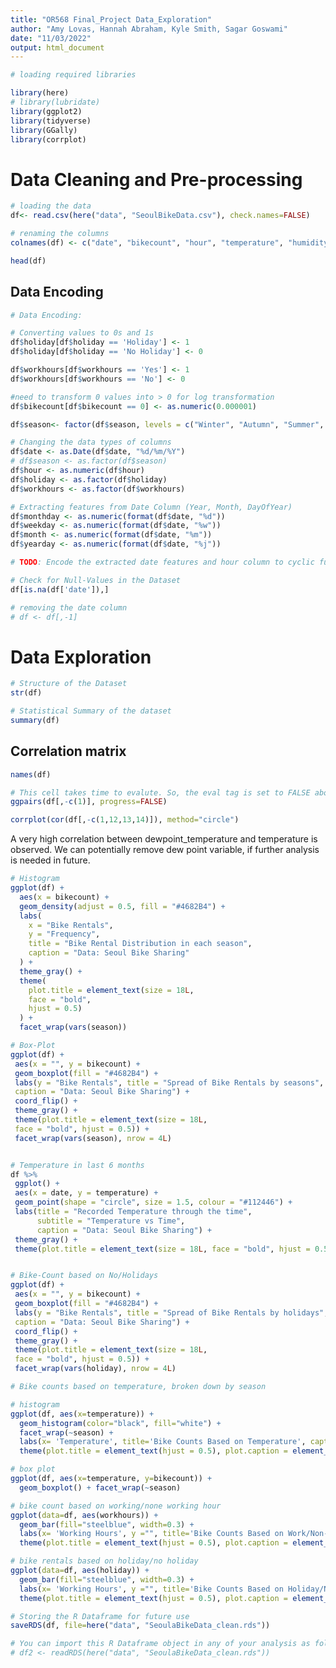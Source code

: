 ```yaml
---
title: "OR568 Final_Project Data_Exploration"
author: "Amy Lovas, Hannah Abraham, Kyle Smith, Sagar Goswami"
date: "11/03/2022"
output: html_document
---
```


```r
# loading required libraries

library(here)
# library(lubridate)
library(ggplot2)
library(tidyverse)
library(GGally)
library(corrplot)
```

# Data Cleaning and Pre-processing

```r
# loading the data
df<- read.csv(here("data", "SeoulBikeData.csv"), check.names=FALSE)

# renaming the columns
colnames(df) <- c("date", "bikecount", "hour", "temperature", "humidity", "windspeed", "visibility", "dewpointtemp", "solarradiation", "rainfall", "snowfall", "season", "holiday", "workhours")

head(df)
```

## Data Encoding

```r
# Data Encoding:

# Converting values to 0s and 1s
df$holiday[df$holiday == 'Holiday'] <- 1
df$holiday[df$holiday == 'No Holiday'] <- 0

df$workhours[df$workhours == 'Yes'] <- 1
df$workhours[df$workhours == 'No'] <- 0

#need to transform 0 values into > 0 for log transformation
df$bikecount[df$bikecount == 0] <- as.numeric(0.000001)

df$season<- factor(df$season, levels = c("Winter", "Autumn", "Summer", "Spring"), labels=c(1,2,3,4))

# Changing the data types of columns
df$date <- as.Date(df$date, "%d/%m/%Y")
# df$season <- as.factor(df$season)
df$hour <- as.numeric(df$hour)
df$holiday <- as.factor(df$holiday)
df$workhours <- as.factor(df$workhours)

# Extracting features from Date Column (Year, Month, DayOfYear)
df$monthday <- as.numeric(format(df$date, "%d"))
df$weekday <- as.numeric(format(df$date, "%w"))
df$month <- as.numeric(format(df$date, "%m"))
df$yearday <- as.numeric(format(df$date, "%j"))
```

```r
# TODO: Encode the extracted date features and hour column to cyclic functions
```

```r
# Check for Null-Values in the Dataset
df[is.na(df['date']),]
```

```r
# removing the date column
# df <- df[,-1]
```

# Data Exploration

```r
# Structure of the Dataset
str(df)
```

```r
# Statistical Summary of the dataset
summary(df)
```

## Correlation matrix

```r
names(df)
```

```r
# This cell takes time to evalute. So, the eval tag is set to FALSE above. If you want to run this cell, run it manually, or set eval=TRUE to run it all the time.
ggpairs(df[,-c(1)], progress=FALSE)
```

```r
corrplot(cor(df[,-c(1,12,13,14)]), method="circle")
```

A very high correlation between dewpoint_temperature and temperature is observed. We can potentially remove dew point variable, if further analysis is needed in future.

```r

# Histogram
ggplot(df) +
  aes(x = bikecount) +
  geom_density(adjust = 0.5, fill = "#4682B4") +
  labs(
    x = "Bike Rentals",
    y = "Frequency",
    title = "Bike Rental Distribution in each season",
    caption = "Data: Seoul Bike Sharing"
  ) +
  theme_gray() +
  theme(
    plot.title = element_text(size = 18L,
    face = "bold",
    hjust = 0.5)
  ) +
  facet_wrap(vars(season))

# Box-Plot
ggplot(df) +
 aes(x = "", y = bikecount) +
 geom_boxplot(fill = "#4682B4") +
 labs(y = "Bike Rentals", title = "Spread of Bike Rentals by seasons", 
 caption = "Data: Seoul Bike Sharing") +
 coord_flip() +
 theme_gray() +
 theme(plot.title = element_text(size = 18L, 
 face = "bold", hjust = 0.5)) +
 facet_wrap(vars(season), nrow = 4L)


# Temperature in last 6 months
df %>%
 ggplot() +
 aes(x = date, y = temperature) +
 geom_point(shape = "circle", size = 1.5, colour = "#112446") +
 labs(title = "Recorded Temperature through the time",
      subtitle = "Temperature vs Time",
      caption = "Data: Seoul Bike Sharing") +
 theme_gray() +
 theme(plot.title = element_text(size = 18L, face = "bold", hjust = 0.5), plot.subtitle = element_text(hjust = 0.5))


# Bike-Count based on No/Holidays
ggplot(df) +
 aes(x = "", y = bikecount) +
 geom_boxplot(fill = "#4682B4") +
 labs(y = "Bike Rentals", title = "Spread of Bike Rentals by holidays", 
 caption = "Data: Seoul Bike Sharing") +
 coord_flip() +
 theme_gray() +
 theme(plot.title = element_text(size = 18L, 
 face = "bold", hjust = 0.5)) +
 facet_wrap(vars(holiday), nrow = 4L)
```

```r
# Bike counts based on temperature, broken down by season 

# histogram 
ggplot(df, aes(x=temperature)) + 
  geom_histogram(color="black", fill="white") + 
  facet_wrap(~season) +
  labs(x= 'Temperature', title='Bike Counts Based on Temperature', caption="Temperature is measured in celcius") +
  theme(plot.title = element_text(hjust = 0.5), plot.caption = element_text(face='italic', size=10))

# box plot 
ggplot(df, aes(x=temperature, y=bikecount)) + 
  geom_boxplot() + facet_wrap(~season)

# bike count based on working/none working hour 
ggplot(data=df, aes(workhours)) + 
  geom_bar(fill="steelblue", width=0.3) + 
  labs(x= 'Working Hours', y ="", title='Bike Counts Based on Work/Non-Work Hours', caption="0 indicates off work hour, 1 indicates work hour") +
  theme(plot.title = element_text(hjust = 0.5), plot.caption = element_text(face='italic', size=10))

# bike rentals based on holiday/no holiday 
ggplot(data=df, aes(holiday)) + 
  geom_bar(fill="steelblue", width=0.3) + 
  labs(x= 'Working Hours', y ="", title='Bike Counts Based on Holiday/No Holiday', caption="0 indicates no holiday, 1 indicates holiday") +
  theme(plot.title = element_text(hjust = 0.5), plot.caption = element_text(face='italic', size=10))
```

```r
# Storing the R Dataframe for future use
saveRDS(df, file=here("data", "SeoulaBikeData_clean.rds"))

# You can import this R Dataframe object in any of your analysis as follow:
# df2 <- readRDS(here("data", "SeoulaBikeData_clean.rds"))
```

